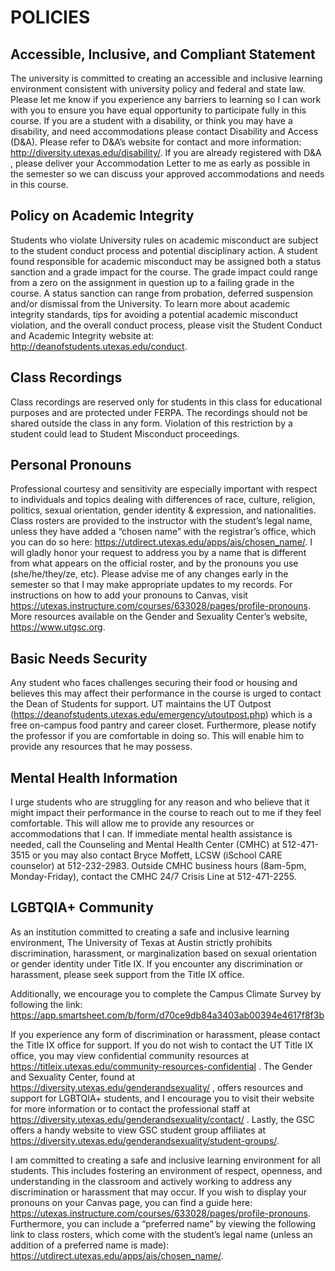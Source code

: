 # POLICIES

## Accessible, Inclusive, and Compliant Statement
The university is committed to creating an accessible
and inclusive learning environment consistent with
university policy and federal and state law. Please let
me know if you experience any barriers to learning so I
can work with you to ensure you have equal opportunity
to participate fully in this course. If you are a
student with a disability, or think you may have a
disability, and need accommodations please contact
Disability and Access (D&A). Please refer to D&A’s
website for contact and more information:
[http://diversity.utexas.edu/disability/](http://diversity.utexas.edu/disability/).
If you are already registered with D&A , please deliver
your Accommodation Letter to me as early as possible in
the semester so we can discuss your approved
accommodations and needs in this course.

## Policy on Academic Integrity
Students who violate University rules on academic
misconduct are subject to the student conduct process
and potential disciplinary action. A student found
responsible for academic misconduct may be assigned both
a status sanction and a grade impact for the course. The
grade impact could range from a zero on the assignment
in question up to a failing grade in the course. A
status sanction can range from probation, deferred
suspension and/or dismissal from the University. To
learn more about academic integrity standards, tips for
avoiding a potential academic misconduct violation, and
the overall conduct process, please visit the Student
Conduct and Academic Integrity website at:
[http://deanofstudents.utexas.edu/conduct](http://deanofstudents.utexas.edu/conduct).

## Class Recordings
Class recordings are reserved only for students in this
class for educational purposes and are protected under
FERPA. The recordings should not be shared outside the
class in any form. Violation of this restriction by a
student could lead to Student Misconduct proceedings.

## Personal Pronouns
Professional courtesy and sensitivity are especially important with respect to individuals and topics dealing with differences of race, culture, religion, politics, sexual orientation, gender identity & expression, and nationalities. Class rosters are provided to the instructor with the student’s legal name, unless they have added a “chosen name” with the registrar’s office, which you can do so here: [https://utdirect.utexas.edu/apps/ais/chosen_name/](https://utdirect.utexas.edu/apps/ais/chosen_name/). I will gladly honor your request to address you by a name that is different from what appears on the official roster, and by the pronouns you use (she/he/they/ze, etc). Please advise me of any changes early in the semester so that I may make appropriate updates to my records. For instructions on how to add your pronouns to Canvas, visit [https://utexas.instructure.com/courses/633028/pages/profile-pronouns](https://utexas.instructure.com/courses/633028/pages/profile-pronouns). More resources available on the Gender and Sexuality Center’s website, [https://www.utgsc.org](https://www.utgsc.org).


## Basic Needs Security
Any student who faces challenges securing their food or housing and believes this may affect their performance in the course is urged to contact the Dean of Students for support. UT maintains the UT Outpost ([https://deanofstudents.utexas.edu/emergency/utoutpost.php](https://deanofstudents.utexas.edu/emergency/utoutpost.php)) which is a free on-campus food pantry and career closet. Furthermore, please notify the professor if you are comfortable in doing so. This will enable him to provide any resources that he may possess.

## Mental Health Information
I urge students who are struggling for any reason and who believe that it might impact their performance in the course to reach out to me if they feel comfortable. This will allow me to provide any resources or accommodations that I can. If immediate mental health assistance is needed, call the Counseling and Mental Health Center (CMHC) at 512-471-3515 or you may also contact Bryce Moffett, LCSW (iSchool CARE counselor) at 512-232-2983. Outside CMHC business hours (8am-5pm, Monday-Friday), contact the CMHC 24/7 Crisis Line at 512-471-2255.

## LGBTQIA+ Community
As an institution committed to creating a safe and inclusive learning environment, The University of Texas at Austin strictly prohibits discrimination, harassment, or marginalization based on sexual orientation or gender identity under Title IX. If you encounter any discrimination or harassment, please seek support from the Title IX office.

Additionally, we encourage you to complete the Campus Climate Survey by following the link:
[https://app.smartsheet.com/b/form/d70ce9db84a3403ab00394e4617f8f3b](https://app.smartsheet.com/b/form/d70ce9db84a3403ab00394e4617f8f3b)

If you experience any form of discrimination or harassment, please contact the Title IX office for support. If you do not wish to contact the UT Title IX office, you may view confidential community resources at
[https://titleix.utexas.edu/community-resources-confidential](https://titleix.utexas.edu/community-resources-confidential)
. The Gender and
Sexuality Center, found at
[https://diversity.utexas.edu/genderandsexuality/](https://diversity.utexas.edu/genderandsexuality/)
, offers
resources and support for LGBTQIA+ students, and I encourage you to visit their
website for more information or to contact the professional staff at
[https://diversity.utexas.edu/genderandsexuality/contact/](https://diversity.utexas.edu/genderandsexuality/contact/)
. Lastly, the GSC offers a
handy website to view GSC student group affiliates at
[https://diversity.utexas.edu/genderandsexuality/student-groups/](https://diversity.utexas.edu/genderandsexuality/student-groups/).

I am committed to creating a safe and inclusive learning environment for all students.  This includes fostering an environment of respect, openness, and understanding in the classroom and actively working to address any discrimination or harassment that may occur. If you wish to display your pronouns on your Canvas page, you can find a guide here:
[https://utexas.instructure.com/courses/633028/pages/profile-pronouns](https://utexas.instructure.com/courses/633028/pages/profile-pronouns).
Furthermore, you can include a "preferred name" by viewing the following link to
class rosters, which come with the student’s legal name (unless an addition of a
preferred name is made):
[https://utdirect.utexas.edu/apps/ais/chosen_name/](https://utdirect.utexas.edu/apps/ais/chosen_name/).

